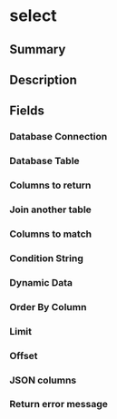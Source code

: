 
# select

## Summary

<Tooltip components={props.components} />

## Description

<Description components={props.components} />

## Fields

### Database Connection

<Field0 components={props.components} />

### Database Table

<Field1 components={props.components} />

### Columns to return

<Field2 components={props.components} />

### Join another table

<Field3 components={props.components} />

### Columns to match

<Field4 components={props.components} />

### Condition String

<Field5 components={props.components} />

### Dynamic Data

<Field6 components={props.components} />

### Order By Column

<Field7 components={props.components} />

### Limit

<Field8 components={props.components} />

### Offset

<Field9 components={props.components} />

### JSON columns

<Field10 components={props.components} />

### Return error message

<Field11 components={props.components} />

